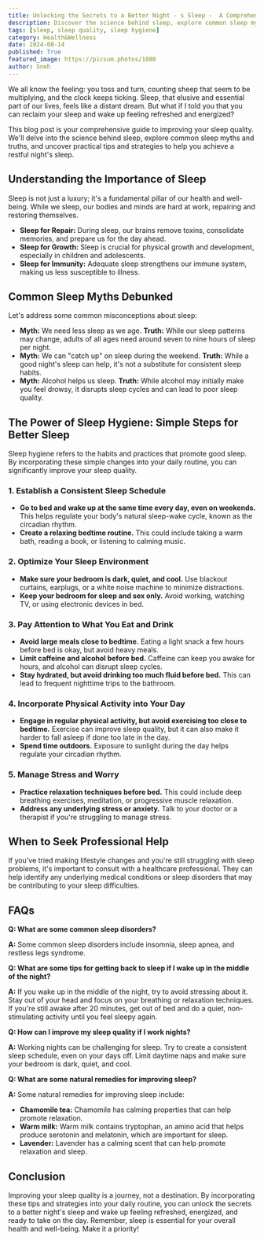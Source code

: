 ```yaml
---
title: Unlocking the Secrets to a Better Night - s Sleep -  A Comprehensive Guide to Improving Your Sleep Quality
description: Discover the science behind sleep, explore common sleep myths, and uncover practical tips and strategies to help you achieve a restful night's sleep. This comprehensive guide will help you understand the importance of sleep and learn how to improve your sleep quality.
tags: [sleep, sleep quality, sleep hygiene]
category: Health&Wellness
date: 2024-08-14
published: True
featured_image: https://picsum.photos/1080
author: Sneh
---
```



We all know the feeling: you toss and turn, counting sheep that seem to be multiplying, and the clock keeps ticking. Sleep, that elusive and essential part of our lives, feels like a distant dream. But what if I told you that you can reclaim your sleep and wake up feeling refreshed and energized?

This blog post is your comprehensive guide to improving your sleep quality. We'll delve into the science behind sleep, explore common sleep myths and truths, and uncover practical tips and strategies to help you achieve a restful night's sleep.

## Understanding the Importance of Sleep

Sleep is not just a luxury; it's a fundamental pillar of our health and well-being. While we sleep, our bodies and minds are hard at work, repairing and restoring themselves.

* **Sleep for Repair:** During sleep, our brains remove toxins, consolidate memories, and prepare us for the day ahead.
* **Sleep for Growth:**  Sleep is crucial for physical growth and development, especially in children and adolescents.
* **Sleep for Immunity:**  Adequate sleep strengthens our immune system, making us less susceptible to illness.

## Common Sleep Myths Debunked

Let's address some common misconceptions about sleep:

* **Myth:**  We need less sleep as we age. **Truth:**  While our sleep patterns may change, adults of all ages need around seven to nine hours of sleep per night.
* **Myth:**  We can "catch up" on sleep during the weekend. **Truth:**  While a good night's sleep can help, it's not a substitute for consistent sleep habits.
* **Myth:**  Alcohol helps us sleep. **Truth:**  While alcohol may initially make you feel drowsy, it disrupts sleep cycles and can lead to poor sleep quality.

##  The Power of Sleep Hygiene:  Simple Steps for Better Sleep

Sleep hygiene refers to the habits and practices that promote good sleep. By incorporating these simple changes into your daily routine, you can significantly improve your sleep quality.

### 1.  Establish a Consistent Sleep Schedule

* **Go to bed and wake up at the same time every day, even on weekends.** This helps regulate your body's natural sleep-wake cycle, known as the circadian rhythm.
* **Create a relaxing bedtime routine.** This could include taking a warm bath, reading a book, or listening to calming music.

### 2.  Optimize Your Sleep Environment

* **Make sure your bedroom is dark, quiet, and cool.**  Use blackout curtains, earplugs, or a white noise machine to minimize distractions.
* **Keep your bedroom for sleep and sex only.**  Avoid working, watching TV, or using electronic devices in bed.

### 3.  Pay Attention to What You Eat and Drink

* **Avoid large meals close to bedtime.**  Eating a light snack a few hours before bed is okay, but avoid heavy meals.
* **Limit caffeine and alcohol before bed.**  Caffeine can keep you awake for hours, and alcohol can disrupt sleep cycles.
* **Stay hydrated, but avoid drinking too much fluid before bed.**  This can lead to frequent nighttime trips to the bathroom.

### 4.  Incorporate Physical Activity into Your Day

* **Engage in regular physical activity, but avoid exercising too close to bedtime.**  Exercise can improve sleep quality, but it can also make it harder to fall asleep if done too late in the day.
* **Spend time outdoors.**  Exposure to sunlight during the day helps regulate your circadian rhythm.

### 5.  Manage Stress and Worry

* **Practice relaxation techniques before bed.**  This could include deep breathing exercises, meditation, or progressive muscle relaxation.
* **Address any underlying stress or anxiety.**  Talk to your doctor or a therapist if you're struggling to manage stress.

##  When to Seek Professional Help

If you've tried making lifestyle changes and you're still struggling with sleep problems, it's important to consult with a healthcare professional. They can help identify any underlying medical conditions or sleep disorders that may be contributing to your sleep difficulties.

##  FAQs

**Q: What are some common sleep disorders?**

**A:**  Some common sleep disorders include insomnia, sleep apnea, and restless legs syndrome.

**Q: What are some tips for getting back to sleep if I wake up in the middle of the night?**

**A:**  If you wake up in the middle of the night, try to avoid stressing about it. Stay out of your head and focus on your breathing or relaxation techniques. If you're still awake after 20 minutes, get out of bed and do a quiet, non-stimulating activity until you feel sleepy again.

**Q: How can I improve my sleep quality if I work nights?**

**A:**  Working nights can be challenging for sleep. Try to create a consistent sleep schedule, even on your days off. Limit daytime naps and make sure your bedroom is dark, quiet, and cool.

**Q: What are some natural remedies for improving sleep?**

**A:**  Some natural remedies for improving sleep include:

* **Chamomile tea:**  Chamomile has calming properties that can help promote relaxation.
* **Warm milk:**  Warm milk contains tryptophan, an amino acid that helps produce serotonin and melatonin, which are important for sleep.
* **Lavender:**  Lavender has a calming scent that can help promote relaxation and sleep.

##  Conclusion

Improving your sleep quality is a journey, not a destination. By incorporating these tips and strategies into your daily routine, you can unlock the secrets to a better night's sleep and wake up feeling refreshed, energized, and ready to take on the day. Remember, sleep is essential for your overall health and well-being. Make it a priority!
